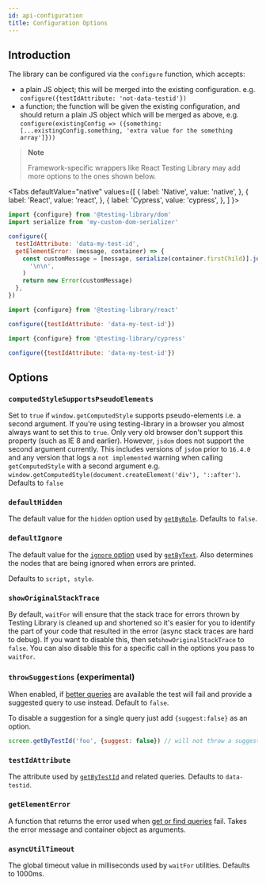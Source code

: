 ```yaml
---
id: api-configuration
title: Configuration Options
---
```



## Introduction

The library can be configured via the `configure` function, which accepts:

- a plain JS object; this will be merged into the existing configuration. e.g. `configure({testIdAttribute: 'not-data-testid'})`
- a function; the function will be given the existing configuration, and should return a plain JS object which will be merged as above, e.g. `configure(existingConfig => ({something: [...existingConfig.something, 'extra value for the something array']}))`

> **Note**
> 
> Framework-specific wrappers like React Testing Library may add more options to the ones shown below.

<Tabs defaultValue="native" values={[ { label: 'Native', value: 'native', }, {
label: 'React', value: 'react', }, { label: 'Cypress', value: 'cypress', }, ] }>
<TabItem value="native">

```js title="setup-tests.js"
import {configure} from '@testing-library/dom'
import serialize from 'my-custom-dom-serializer'

configure({
  testIdAttribute: 'data-my-test-id',
  getElementError: (message, container) => {
    const customMessage = [message, serialize(container.firstChild)].join(
      '\n\n',
    )
    return new Error(customMessage)
  },
})
```

  </TabItem>
  <TabItem value="react">

```js title="setup-tests.js"
import {configure} from '@testing-library/react'

configure({testIdAttribute: 'data-my-test-id'})
```

  </TabItem>
  <TabItem value="cypress">

```js title="setup-tests.js"
import {configure} from '@testing-library/cypress'

configure({testIdAttribute: 'data-my-test-id'})
```

  </TabItem>
  </Tabs>

## Options

### `computedStyleSupportsPseudoElements`

Set to `true` if `window.getComputedStyle` supports pseudo-elements i.e. a second argument. If you're using testing-library in a browser you almost always want to set this to `true`. Only very old browser don't support this property (such as IE 8 and earlier). However, `jsdom` does not support the second argument currently. This includes versions of `jsdom` prior to `16.4.0` and any version that logs a `not implemented` warning when calling `getComputedStyle` with a second argument e.g. `window.getComputedStyle(document.createElement('div'), '::after')`. Defaults to `false`

### `defaultHidden`

The default value for the `hidden` option used by [`getByRole`](queries/byrole.mdx). Defaults to `false`.

### `defaultIgnore`

The default value for the [`ignore` option](queries/bytext.mdx#ignore) used by [`getByText`](queries/bytext.mdx). Also determines the nodes that are being ignored when errors are printed.

Defaults to `script, style`.

### `showOriginalStackTrace`

By default, `waitFor` will ensure that the stack trace for errors thrown by Testing Library is cleaned up and shortened so it's easier for you to identify the part of your code that resulted in the error (async stack traces are hard to debug). If you want to disable this, then set`showOriginalStackTrace` to `false`. You can also disable this for a specific call in the options you pass to `waitFor`.

### `throwSuggestions` (experimental)

When enabled, if [better queries](queries/about.mdx#priority) are available the test will fail and provide a suggested query to use instead. Default to `false`.

To disable a suggestion for a single query just add `{suggest:false}` as an option.

```js
screen.getByTestId('foo', {suggest: false}) // will not throw a suggestion
```

### `testIdAttribute`

The attribute used by [`getByTestId`](queries/bytestid.mdx) and related queries. Defaults to `data-testid`.

### `getElementError`

A function that returns the error used when [get or find queries](queries/about.mdx#types-of-queries) fail. Takes the error message and container object as arguments.

### `asyncUtilTimeout`

The global timeout value in milliseconds used by `waitFor` utilities. Defaults to 1000ms.

